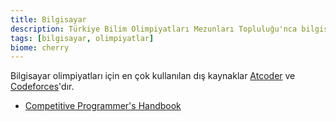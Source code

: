 ```yaml
---
title: Bilgisayar
description: Türkiye Bilim Olimpiyatları Mezunları Topluluğu'nca bilgisayar olimpiyatı için hazırlanan kaynaklar ve dış kaynaklar yer almaktadır.
tags: [bilgisayar, olimpiyatlar]
biome: cherry
---
```


Bilgisayar olimpiyatları için en çok kullanılan dış kaynaklar [Atcoder](/blog/atcoder-kullanimi) ve [Codeforces](/blog/codeforces-kullanimi)'dır.

- [Competitive Programmer's Handbook](https://cses.fi/book/book.pdf)